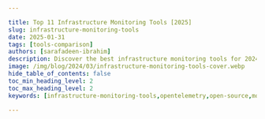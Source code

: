 ```yaml
---

title: Top 11 Infrastructure Monitoring Tools [2025]
slug: infrastructure-monitoring-tools
date: 2025-01-31
tags: [tools-comparison]
authors: [sarafadeen-ibrahim]
description: Discover the best infrastructure monitoring tools for 2024. Compare features, benefits, and find the perfect solution for your IT environment.
image: /img/blog/2024/03/infrastructure-monitoring-tools-cover.webp
hide_table_of_contents: false
toc_min_heading_level: 2
toc_max_heading_level: 2
keywords: [infrastructure-monitoring-tools,opentelemetry,open-source,monitoring-tools,signoz]

---
```


<head>

<script
type="application/ld+json"
dangerouslySetInnerHTML={{ __html: JSON.stringify({
"@context": "[https://schema.org](https://schema.org/)",
"@type": "TechArticle",
"headline": "Top 11 Infrastructure Monitoring Tools [2024]",
"alternativeHeadline": "A comprehensive guide to the best infrastructure monitoring tools",
"image": "https://signoz.io/img/blog/2024/03/infrastructure-monitoring-tools-cover.webp",
"author": {
"@type": "Person",
"name": "Sarafadeen Ibrahim",
"url": "https://www.linkedin.com/in/sarafadeen-ibrahim/"

},
"publisher": {
"@type": "Organization",
"name": "SigNoz",
"logo": {
"@type": "ImageObject",
"url": "https://signoz.io/img/SigNozLogo-orange.svg"

}
},
"datePublished": "2024-03-19",
"dateModified": "2024-06-26",
"mainEntityOfPage": {
"@type": "WebPage",
"@id": "https://signoz.io/comparisons/infrastructure-monitoring-tools/"

},
"description": "Here are top 11 infrastructure monitoring tools to optimize your IT environment - 1.SigNoz 2.Nagios 3.Appdynamics 4.Datadog 5.New Relic…",
"keywords": "infrastructure monitoring tools, opentelemetry, open-source, monitoring tools, signoz, IT performance management, server monitoring, network performance tools, cloud infrastructure monitoring",
"articleSection": "Technology",
"inLanguage": "en",
"isPartOf": {
"@type": "Blog",
"name": "SigNoz Blog",
"url": "https://signoz.io/blog/"
},
"citation": {
"@type": "CreativeWork",
"name": "Recommend your favorite Infrastructure Monitoring Tools! : r/sysadmin",
"url": "https://www.reddit.com/r/sysadmin/comments/1aw3ph6/recommend_your_favorite_infrastructure_monitoring/"
},
"itemListElement": [
{
"@type": "ListItem",
"position": 1,
"name": "SigNoz",
"url": "https://signoz.io/"

},
{
"@type": "ListItem",
"position": 2,
"name": "Datadog",
"url": "https://www.datadoghq.com/"

},
{
"@type": "ListItem",
"position": 3,
"name": "Dynatrace",
"url": "https://www.dynatrace.com/"

},
{
"@type": "ListItem",
"position": 4,
"name": "SolarWinds",
"url": "https://www.solarwinds.com/"

},
{
"@type": "ListItem",
"position": 5,
"name": "Zabbix",
"url": "https://www.zabbix.com/"
},
{
"@type": "ListItem",
"position": 6,
"name": "ManageEngine",
"url": "https://www.manageengine.com/"

},
{
"@type": "ListItem",
"position": 7,
"name": "New Relic",
"url": "https://newrelic.com/"

},
{
"@type": "ListItem",
"position": 8,
"name": "Splunk",
"url": "https://www.splunk.com/"

},
{
"@type": "ListItem",
"position": 9,
"name": "AppDynamics",
"url": "https://www.appdynamics.com/"

},
{
"@type": "ListItem",
"position": 10,
"name": "Sematext",
"url": "https://sematext.com/"
},
{
"@type": "ListItem",
"position": 11,
"name": "Nagios",
"url": "https://www.nagios.com/"

}
]
}) }}
/>
</head>

Imagine a sudden drop in your website's performance causing a flood of customer complaints and a significant dip in sales. Infrastructure monitoring tools can save the day by quickly identifying and resolving these issues. But with so many options, which tool should you choose?

In this article, we provide a quick refresher on what is infrastructure monitoring, outline features to look out for in a best-fit solution and highlight the top infrastructure monitoring tools available in the market.


## What is Infrastructure Monitoring and Why is it Crucial?

Infrastructure monitoring is the process of tracking and analyzing the performance, availability, and resource utilization of IT systems. This includes servers, networks, databases, and cloud services. It's crucial for several reasons:

1. **Proactive Issue Detection**: Identify and resolve problems before they impact users or business operations.
2. **Performance Optimization**: Analyze trends to improve system efficiency and reduce bottlenecks.
3. **Cost Savings**: Optimize resource allocation and prevent unnecessary expenditures.
4. **Compliance**: Meet regulatory requirements and maintain audit trails.

Continuous infrastructure monitoring helps enterprises detect anomalies proactively and prevent surprises (e.g. sudden downtimes or latency issues). It enables timely response to performance degradation, minimizing service disruptions and preventing customer churn.

Want to read in detail? Check out our [Infrastructure Monitoring Guide](https://signoz.io/guides/infrastructure-monitoring/).

## What are Infrastructure Monitoring Tools?

Infrastructure monitoring tools are software solutions designed to collect, track, and analyze the performance and health of IT infrastructure components, such as servers, networks, databases, and applications. Continuous infrastructure monitoring help organizations proactively detect anomalies, prevent downtime, and ensure optimal performance of their IT environment.

### Essential Features of Effective Infrastructure Monitoring Tools

To choose the right monitoring solution, you need to understand the key features that make a tool effective:

1. **Real-time Data Collection and Analysis**:
    - Continuous monitoring of system metrics
    - Instant insights into performance issues
2. **Customizable Dashboards and Visualizations**:
    - Tailored views for different roles and needs
    - Easy-to-understand graphical representations of complex data
3. **Alerting and Notification Systems**:
    - Configurable thresholds for various metrics
    - Multi-channel notifications (email, SMS, chat apps)
4. **Integration Capabilities**:
    - Seamless connection with other IT management tools
    - Support for diverse technology stacks and platforms
5. **Scalability**:
    - Ability to grow with your infrastructure
    - Support for distributed and cloud environments

## Top Infrastructure Monitoring Tools

Below are 11 top infrastructure monitoring tools to consider. To determine which is best suited to your use case, benchmark them against the core features discussed above and consider other additional capabilities your enterprise may require.

### 1. SigNoz

  <InArticleVideoShowcaseModal 
    videoSrc="/demos/infrastructure-monitoring/infrastructure monitoring showcase.mp4"
    title="See Infrastructure Monitoring in Action"
    subtitle="Watch a live demo of SigNoz monitoring dashboard"
    thumbnailSrc="/img/unified-observability/unified-observability-infrastructure-monitoring.webp"
    oneLiner="Set Up Infrastructure Monitoring in SigNoz with our Guided Onboarding."
    ctaText="Start Monitoring Now - Free"
    ctaUrl="https://signoz.io/teams/"
  />


[SigNoz](https://signoz.io/metrics-and-dashboards/) is a comprehensive, open-source unified observability platform designed to monitor and analyze the full stack of your system. It combines logs, traces, APM, and infrastructure monitoring into a single solution, providing real-time insights into the health and performance of your entire infrastructure.

SigNoz tracks critical infrastructure metrics such as **CPU usage**, **memory consumption**, and **load averages** for both hosts and Kubernetes clusters. 

With its distributed tracing feature, SigNoz visualizes how requests travel through different microservices, making it easier to detect performance bottlenecks. The platform also provides in-depth analysis of latency metrics like P90 and P99, helping you monitor how efficiently your infrastructure handles traffic.



### Features

- Real-time infrastructure monitoring for hosts, Kubernetes clusters, and pods
- Detailed insights into resource consumption (CPU, memory, and load average)
- Efficient resource consumption with minimal overhead, using up to 50% less than similar tools
- Secure data collection and out-of-the-box support for several important infrastructure components
- Multi-cloud support and Built-in support for key infrastructure components like **Redis**, **MongoDB**, **Nginx**, and more
- Support for multiple programming languages, including **Python**, **Java**, **Ruby**, and **Javascript** and more.
- RED metrics, database, and external calls monitoring
- Easy configuration and active online community

### Pros

- Powerful visualizations including flame graphs & Gantt charts for troubleshooting
- Real-time alerting for key thresholds like CPU and memory usage
- Native support for **OpenTelemetry** to collect full telemetry data
- Custom metrics monitoring without extra cost
- Open-source and free to use (only pay for data egress and maintenance)
- Cloud option available for scalable infrastructure monitoring
- Out-of-the-box dashboards and service maps for end-to-end visibility into your entire infrastructure
- Columnar database for swift data ingestion and aggregation

### Cons

- Lacks SIEM capabilities

<InterlinkCard
  title="Read Documentation for Infrastructure Monitoring"
  href="/docs/infrastructure-monitoring/overview/"
/>

### 2. Datadog

<Figure
    src="/img/blog/2024/03/infrastructure-monitoring-tools-datadog.webp"
    alt="Infrastructure monitoring dashboard in Datadog"
    caption="Infrastructure monitoring dashboard in Datadog"
/>

Datadog is a unified solution for application performance monitoring, distributed tracing, cloud cost allocation, and audit trailing. It is compatible with various cloud environments, IoT setups, and hybrid networks. It automates the gathering and translation of raw data into actionable insights and historical metrics.

### Features

- Integrates with several tools, software and serverless platforms, including Kubernetes, MongoDB, etc.
- Offers Live Process monitor for non-stop debugging and inventory management
- Alerts via various communication channels, including Slack and PagerDuty
- Supports regulatory compliance
- Fast user session analysis for fixing UX issues

### Pros

- Has a slice-and-dice feature to break down complex infrastructure using tag-based search and analytics
- Offers cloud SIEM and network monitoring
- Uses machine learning-based alerts l

### Cons

- Not OpenTelemetry native, which means limited support for OpenTelemtry integration
- Cloud support only; no on-premise option
- Highly expensive solution plus costly custom metrics charges
- Complex, unpredictable billing

### 3. Dynatrace

<Figure
    src="/img/blog/2024/03/infrastructure-monitoring-tools-dynatrace.webp"
    alt="Infrastructure monitoring dashboard in Dynatrace"
    caption="Infrastructure monitoring dashboard in Dynatrace"
/>

<a href="https://www.dynatrace.com/" rel="noopener noreferrer nofollow" target="_blank">Dynatrace</a> is an intelligent observability and security platform that offers visibility into on-premise, hybrid and multi-cloud environments, as well as SaaS and PaaS solutions. It provides automatic code-level insights across all app components.

### Features

- PurePath for context-based distributed tracing
- Interactive application maps for visualizing performance across interdependent services
- Grail, a parallel processing component for fast, large-scale, and precise telemetry analysis
- Log to metrics conversion for reducing data volumes and cost
- Integration with CNAPP, CDR, and CSPM platforms for real-time web security and incident remediation

### Pros

- Adaptable pricing model based on the number of hosts monitored and the amount of data consumed
- Customizable dashboards for quick overviews of cloud health status and local infrastructure performance
- ITSM platform integrations to enable flexible alerting and ticket prioritization for DevSecOps teams
- Extensive APIs and ready-to-use extensions are available on the Dynatrace Hub to enhance cross-team collaboration.

### Cons

- Limited customization and visualizations
- Requires multiple integrations to properly serve multiple use cases
- Highly complex platform, with a steep learning curve
- High license costs

### 4. SolarWinds

<Figure
    src="/img/blog/2024/03/infrastructure-monitoring-tools-solarwinds.webp"
    alt="Infrastructure monitoring dashboard in SolarWinds"
    caption="Infrastructure monitoring dashboard in SolarWinds"
/>

<a href="https://www.solarwinds.com/" rel="noopener noreferrer nofollow" target="_blank">SolarWinds</a> is a full-stack observability platform for self-hosted, hybrid, cloud, and multi-cloud infrastructures. Its Server and Application Monitor (SAM) is ideal for server capacity planning and end-to-end visualization of apps and dependencies. Its Network Performance Monitor helps track traffic, bandwidth, compliance, and security-related issues. It also has a database monitoring platform that integrates and scales easily for high-performance queries.

### Features

- Integration with multiple network monitoring devices, APIs, and open-source frameworks
- Database Performance Analyzer for machine learning-powered anomaly detection
- Pingdom for UX, server uptime and transaction monitoring.
- Comprehensive visualization tools e.g. customizable, topological maps for analyzing traffic flow

### Pros

- Drills down on root causes using intelligent alerts
- Automatically calculates resource exhaustion dates using customizable thresholds based on peak and average usage.
- Scales easily with no noticeable performance issues
- Rolls out regular updates and offers technical support where necessary

### Cons

- Configuring custom features can be cumbersome
- Overly complex alerting

### 5. Zabbix

<Figure
    src="/img/blog/2024/03/infrastructure-monitoring-tools-zabbix.webp"
    alt="Infrastructure monitoring dashboard in Zabbix"
    caption="Infrastructure monitoring dashboard in Zabbix"
/>

<a href="https://www.zabbix.com/" rel="noopener noreferrer nofollow" target="_blank">Zabbix</a> is an enterprise-class open-source network, server, virtual machine and cloud monitoring solution. It is equipped with various customization options and backed by a dedicated support community. Zabbix offers both agent-based and agentless monitoring. Its agentless solution is accessible through a web-based interface, enabling remote monitoring. Zabbix automatically discovers and organizes devices and assets on the dashboard for comprehensive visibility.

### Features

- Endpoint monitoring
- Several data collection methods: Zabbix native agents, SNMP, IPMI, WMI, trappers, SSH, Telnet and web checks.
- Severity level-based alerting
- Multiple resource discovery options: Network, low-level, and automatic discovery to ensure no resource is left untracked
- Data encryption
- Real-time anomaly detection and trend prediction
- Flexible server for UNIX and UNIX-like operating systems

### Pros

- Highly scalable
- Comprehensive documentation
- Free license for commercial and non-commercial use, with no vendor lock-in

### Cons

- It is complex to configure and requires some learning time to operate
- Its user interface needs further enhancement

### 6. ManageEngine

<figure data-zoomable align='center'>
<img className="box-shadowed-image" src="/img/blog/2024/03/infrastructure-monitoring-tools-manageengine.webp" alt="Infrastructure monitoring dashboard in ManageEngine"/>
<figcaption><i>Infrastructure monitoring dashboard in ManageEngine</i></figcaption>
</figure>

<a href="https://www.manageengine.com/" rel="noopener noreferrer nofollow" target="_blank">ManageEngine</a> is an observability tool with various solutions for monitoring networks, systems, and applications. Its OpManager Plus is an infrastructure monitoring solution that takes bandwidth monitoring beyond the conventional, with granular analysis of traffic patterns and user experience that allow you to pinpoint bandwidth hogs seamlessly. It offers WLC, fault and performance, VoIP, WAN RTT, and network monitoring.

### Features

- Comprehensive data center infrastructure management (DCIM)
- Switch port and IP address monitoring
- Over 100 parameters of network and server performance monitoring
- SNMP feature for automated network mapping
- Advanced Security Analysis Module (ASAM), which analyzes bandwidth patterns to predict anomalies and security threats
- Color-coded severity-based alarms for proactive, priority-based anomaly remediation

### Pros

- User-friendly interface
- Automated fault management
- Multichannel and easy-to-read alerting
- Enterprise-level scalability

### Cons

- Automatic setup of multiple devices across various network addresses often confuse the OpManager system
- It cannot monitor certain databases, such as SAP IQ, SAP Hana

### 7. New Relic

<figure data-zoomable align='center'>
<img className="box-shadowed-image" src="/img/blog/2024/03/infrastructure-monitoring-tools-new-relic.webp" alt="Infrastructure monitoring dashboard in NewRelic"/>
<figcaption><i>Infrastructure monitoring dashboard in NewRelic</i></figcaption>
</figure>

<a href="https://newrelic.com/" rel="noopener noreferrer nofollow" target="_blank">New Relic</a> is a web-based full-stack monitoring tool for tracking applications, infrastructure, web browsers, and more. It provides real-time infrastructure performance and supports various programming languages, including PHP, Java, Python, and Ruby.

### Features

- Guided agent installation process with automatic system component detection
- New Relic Applied Intelligence for precise anomaly detection
- App performance and UX correlation
- In-depth error analytics to pinpoint error locations and associated transactions
- New Relic Health Map for tracking infrastructure uptime, downtime and trends over time
- New Relic Query Language (NRQL) for iterative data querying

### Pros

- Customizable alerting that lets you focus on only the desired infrastructure components
- Multichannel alerting via email, OpsGenie, Slack, etc.

### Cons

- Very steep user-based pricing
- Data ingress and egress charges
- Not OpenTelemetry native; processing and visualizing OpenTelemetry data requires additional configurations

### 8. Splunk

<figure data-zoomable align='center'>
<img className="box-shadowed-image" src="/img/blog/2024/03/infrastructure-monitoring-tools-splunk.webp" alt="Infrastructure monitoring dashboard in Splunk"/>
<figcaption><i>Infrastructure monitoring dashboard in Splunk</i></figcaption>
</figure>

<a href="https://www.splunk.com/" rel="noopener noreferrer nofollow" target="_blank">Splunk</a> is an AI-powered big data platform for collecting and managing systems, applications and infrastructure telemetry. It generates analytical reports using interactive charts and graphs, and allows for real-time troubleshooting to reduce MTTR.

### Features

- Data collection in various formats, including CSV, JSON and logs.
- Metrics pipeline management to eliminate unnecessary data
- Intuitive central repository for searching data from multiple sources.
- Fast processing and analysis
- Network Explorer for real-time network visibility

### Pros

- Index-based storage
- Web browser interface for fast data aggregation and analysis
- Business KPI monitoring
- Ad Hoc querying and self-service

### Cons

- Can be pricey, especially when used for large data volumes
- Limited dashboard features

### 9. AppDynamics

<figure data-zoomable align='center'>
<img className="box-shadowed-image" src="/img/blog/2024/03/infrastructure-monitoring-tools-appdynamics.webp" alt="Infrastructure monitoring dashboard in AppDynamics"/>
<figcaption><i>Infrastructure monitoring dashboard in AppDynamics</i></figcaption>
</figure>

<a href="https://www.appdynamics.com/" rel="noopener noreferrer nofollow" target="_blank">AppDynamics</a> is a monitoring platform that focuses on performance management and analytics across your entire stack. While it offers a variety of useful tools for businesses, it is primarily geared towards large enterprises with wide budgets. AppDynamics offers preset application infrastructure metrics and default health rules to help you identify and address infrastructure issues. You can customize persistent metrics to align monitoring with your business requirements and application setup.

### Features

- Issue prioritization to reduce noise
- Correlation Analysis and Scalability Analysis with KPI prioritization to help users understand how infrastructure metrics impact business transaction performance.
- Metric Browser for analyzing infrastructure metrics
- Infrastructure needs metering to alert users or automatically scale usage to minimize waste.

### Pros

- Ranks tasks between new and legacy environments to monitor enterprises' most pressing enterprise infrastructure.
- Proactive issue isolation
- Fast issue detection in Kubernetes workloads and containerized apps

### Cons

- Complicated user interface
- Extremely slow instrumentation of non-web infrastructure

### 10. Sematext

<figure data-zoomable align='center'>
<img className="box-shadowed-image" src="/img/blog/2024/03/infrastructure-monitoring-tools-sematext.webp" alt="Infrastructure monitoring dashboard in Sematext"/>
<figcaption><i>Infrastructure monitoring dashboard in Sematext</i></figcaption>
</figure>

<a href="https://sematext.com/" rel="noopener noreferrer nofollow" target="_blank">Sematext</a> is a cloud monitoring tool that provides visibility into infrastructure performance and helps you manage your systems proactively. With its real-time monitoring, you can track server metrics and key transactions. Sematext lets you troubleshoot individual resources or your entire stack as required.

### Features

- Fast setup and user-friendly dashboard
- Container and Kubernetes monitoring with automatic alerting on Pods, Deployments and clusters
- Varied visualization options, including charts, graphs, and heatmaps
- Context-aware data filtering
- Historical data storage and trend analysis
- Integration with Logstash, Syslog, Fluentd, Beats, Logagent, and other telemetry shipping tools

### Pros

- Granular Real-user monitoring
- Dynamic network mapping
- Flexible, pay-as-you-go subscription and pricing

### Cons

- Limited support for transaction tracing
- Lacks full-featured profiler and intuitive interface

### 11. Nagios

<figure data-zoomable align='center'>
<img className="box-shadowed-image" src="/img/blog/2024/03/infrastructure-monitoring-tools-nagios.webp" alt="Infrastructure monitoring dashboard in Nagios"/>
<figcaption><i>Infrastructure monitoring dashboard in Nagios</i></figcaption>
</figure>

<a href="https://www.nagios.com/" rel="noopener noreferrer nofollow" target="_blank">Nagios</a> is a multi faceted monitoring solution. Its infrastructure monitoring tool, Nagios XI, monitors your entire infrastructure stack and effortlessly identifies remote server outages. Nagios XI also facilitates prompt remedial failover operations with at-a-glance insights into issues across your entire infrastructure. Nagios XI is customizable and helps automate infrastructure monitoring exercises.

### Features

- Monitors Windows, Linux, and Unix servers, as well as Solaris, AIX, HP-UX, Mac OS X, etc.
- Flexible agent-based or agentless deployment
- Powerful script APIs for stress-free monitoring
- Event handlers for automatically restarting failed apps
- Open API for seamless third-party integrations

### Pros

- Extensible monitoring architecture
- Support for multi-tenant environments
- Integrated graphs for informed upgrade decision-making

### Cons

- Limited user interface features; requires graphical enhancement
- Complicated, time-consuming installation and management

## Community Recommendations

In a <a href="https://www.reddit.com/r/sysadmin/comments/1aw3ph6/recommend_your_favorite_infrastructure_monitoring/" rel="noopener noreferrer nofollow" target="_blank">Reddit discussion</a>, sysadmins shared their favorite infrastructure monitoring tools:

- Checkmk: Great for monitoring a wide range of services with strong alerting capabilities. Dashboarding can be less intuitive.
- Netdata: Excellent for real-time monitoring but can have resource utilization issues in production.
- PRTG: Versatile and user-friendly with good support, but bulk editing sensors can be tricky.
- Zabbix: Powerful and flexible, especially for Kubernetes. Initial setup can be complex.
- NetCrunch: Agentless with comprehensive features. Steep learning curve but very flexible.
- SigNoz: cost-effective option, it offers comprehensive open-source monitoring with robust features and low resource consumption.

## Choosing an Infrastructure Monitoring Solution

When choosing an infrastructure monitoring tool, the following are key considerations to keep in mind to ensure that it meets your needs.

### 1. Integration and Resource Discovery

Choose a tool that integrates seamlessly with your stack, including containers, databases, orchestration tools, cloud infrastructure monitoring, and serverless functions. It should automatically discover and scrape metrics from autoscaled resources and scale with your organization without compromising performance.

### 2. Comprehensive Data Collection

Consider a tool that collects diverse data—performance metrics, logs, traces, and user experience data—from all backend components. It should correlate telemetry types and match telemetry to corresponding infrastructure for a holistic view, enabling swift detection of performance issues.

### 3. Real-time Monitoring and Alerting

The tool should offer real-time insights into CPU usage, disk space, network latency, response times, failed requests, error rates, etc., with instant detection and alerting on issues like packet drops or excessive pod scheduling for proactive issue resolution.

### 4. Customization and User-friendly Interface

Look for customizable dashboards that provide quick overviews and visual representations of infrastructure components. The tool should allow alerting thresholds for metrics and have a user-friendly interface for easy setup, navigation, and access to metadata.

### 5. Automation and Remediation

Choose a tool that offers automated remediation options to streamline routine tasks, save time, increase accuracy, and reduce the impact of incidents.

### 6. AI and ML Capabilities

Advanced tools should use AI and ML to analyze data trends, predict potential issues, and provide intelligent insights to support decision-making.

### 7. Security and Compliance

Ensure the tool offers robust security features, particularly encryption, to protect data and ensure compliance with regulations like SOC 2, GDPR, HIPAA, or PCI DSS.

## Which is the best Infrastructure Monitoring Tool?

Infrastructure monitoring helps modern businesses optimize the performance, security, and availability of their IT systems. However, choosing the right monitoring tool is at the core of this practice, and this article has provided an overview of the top infrastructure monitoring tools to help you choose your ideal solution.

Of all the tools outlined, SigNoz stands out with its free monitoring platform, combined with its granular telemetry aggregation, analysis, and visualization, priority-based alerting, and cost-efficient data egress billing.

To learn more about Infrastructure Monitoring with SigNoz and its features, checkout this Youtube Video: <a href="https://youtu.be/y2D7OzNZK5g?feature=shared" rel="noopener noreferrer nofollow" target="_blank">Monitoring Infrastructure System Metrics using OpenTelemetry | SigNoz</a>

## Getting Started with SigNoz

SigNoz cloud is the easiest way to run SigNoz. Sign up for a free account and get 30 days of unlimited access to all features.

<GetStartedInfrastructureMonitoring />

You can also install and self-host SigNoz yourself since it is open-source. With 19,000+ GitHub stars, [open-source SigNoz](https://github.com/signoz/signoz) is loved by developers. Find the [instructions to self-host](https://signoz.io/docs/install/) SigNoz.


## Conclusion

In summary, infrastructure monitoring is crucial for maintaining the health and performance of your IT systems. Here are the key takeaways:

- **SigNoz**: Best for open-source, comprehensive monitoring with low resource consumption.
- **Datadog**: Great for extensive integrations and advanced features, but costly.
- **Dynatrace**: Offers deep insights and customizability, with a steep learning curve.
- **SolarWinds**: Ideal for server capacity planning and network performance monitoring.
- **Zabbix**: Highly scalable and free, but complex to configure.
- **ManageEngine**: User-friendly with automated fault management, but limited in database monitoring.
- **New Relic**: Customizable alerting with steep pricing.
- **Splunk**: AI-powered analytics, but expensive for large data volumes.
- **AppDynamics**: Proactive issue isolation, but complicated interface.
- **Sematext**: Fast setup with flexible pricing, but limited transaction tracing.
- **Nagios**: Extensible architecture with complex installation.

## FAQs

### What is infrastructure monitoring?

Infrastructure monitoring is the process of collecting, tracking, and analyzing health and performance metrics across IT infrastructure components like servers, networks, databases, and applications. It helps detect anomalies proactively and ensures optimal performance.

### What is an APM tool?

An APM (Application Performance Monitoring) tool is software that monitors and manages the performance and availability of software applications. It helps detect and diagnose performance issues to ensure a seamless user experience.

### What is an infrastructure management tool?

An infrastructure management tool helps manage and optimize the various components of an IT infrastructure, including hardware, software, networks, and storage. It ensures efficient resource utilization and smooth operation of IT environments.

### What are the 3 primary components of infrastructure?

The three primary components of infrastructure are:

1. **Computing resources**: Servers, virtual machines, and cloud services.
2. **Networking resources**: Routers, switches, and network links.
3. **Storage resources**: Databases, storage arrays, and cloud storage.

### What are the three main types of monitoring?

The three main types of monitoring are:

1. **Infrastructure monitoring**: Tracking the health and performance of IT components.
2. **Application monitoring**: Monitoring the performance and availability of software applications.
3. **Network monitoring**: Observing network performance, traffic, and connectivity.

### How do I choose a monitoring tool?

To choose a monitoring tool, consider the following factors:

1. Integration capabilities with your existing stack.
2. Comprehensive data collection and real-time alerting features.
3. Customization options for dashboards and alerts.
4. Automation and remediation capabilities.
5. AI and ML capabilities for predictive insights.
6. Security and compliance features.

### What is APM in infrastructure?

APM (Application Performance Monitoring) in infrastructure refers to the tools and practices used to monitor and manage the performance and availability of software applications within the IT infrastructure. It ensures that applications run smoothly and meet performance standards.

### Which APM tool is best?

The best APM tool depends on your specific needs and environment. SigNoz is highly recommended for its comprehensive open-source monitoring capabilities and cost-efficiency. Other popular options include Datadog, New Relic, Dynatrace, and AppDynamics, each offering unique features and capabilities.

### What is the difference between application monitoring and infrastructure monitoring?

Application monitoring focuses on the performance and availability of software applications, while infrastructure monitoring tracks the health and performance of IT components like servers, networks, and storage. Both are crucial for ensuring optimal IT operations.

### What are the sensors for infrastructure monitoring?

Sensors for infrastructure monitoring include software agents, SNMP (Simple Network Management Protocol) agents, IPMI (Intelligent Platform Management Interface) sensors, and log collectors that gather performance data from various infrastructure components.

### What is IaaS monitoring?

IaaS (Infrastructure as a Service) monitoring involves tracking the performance and health of virtualized computing resources provided by cloud service providers. It ensures the efficient operation of virtual machines, storage, and network resources in a cloud environment.

### What is the best tool for infrastructure monitoring?

SigNoz is highly recommended for infrastructure monitoring due to its comprehensive features, open-source nature, and cost-efficiency. It provides robust telemetry aggregation, analysis, and visualization, making it a top choice for many organizations.

---

**Further Reading:**

[**Top 11 MYSQL monitoring tools [open-source included]**](https://signoz.io/blog/mysql-monitoring-tools/)

[**Latest Top 11 Log Monitoring Tools**](https://signoz.io/blog/log-monitoring-tools/)